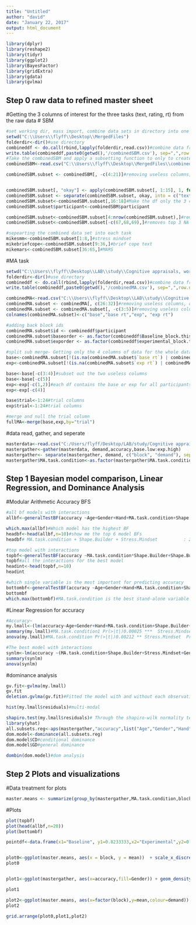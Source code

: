 ```yaml
---
title: "Untitled"
author: "david"
date: "January 22, 2017"
output: html_document
---
```

```r
library(dplyr)
library(reshape2)
library(tidyr)
library(ggplot2)
library(BayesFactor)
library(gridExtra)
library(gdata)
library(gvlma)
```
## Step 0  raw data to refined master sheet
#Getting the 3 columns of interest for the three tasks (text, rating, rt) from the raw data 
# SBM
```r
#set working dir, mass import, combine data sets in directory into one and export as combinedSBM.csv
setwd("C:\\Users\\flyff\\Desktop\\MergedFiles")
folderdir<-dir()#use directory
combineddf <- do.call(rbind,lapply(folderdir,read.csv))#combine data frames in folderdir into the object combineddf
write.table(combineddf,paste0(getwd(),'/combinedSBM.csv'), sep=",",row.names=FALSE)#Export the combineddf into the wd as a .csv file
#Take the combinedSBM and apply a subsetting function to only to create 3 new columns with text, rating, and rt
combinedSBM<-read.csv("C:\\Users\\flyff\\Desktop\\MergedFiles\\combinedSBM.csv")

combinedSBM.subset <- combinedSBM[, -c(4:21)]#removing useless columns, only keeping the columns not 4:21


combinedSBM.subset[, "okay"] <- apply(combinedSBM.subset[, 1:15], 1, function(x) { paste(x[!is.na(x)][c(1, 4,5)], collapse = ";") })
combinedSBM.subset <- separate(combinedSBM.subset, okay, into = c("text", "rating", "rt"), sep = ";")#sepearting okay into three columns
combinedSBM.subset<-combinedSBM.subset[,16:18]#Make the df only the 3 columns of interest
combinedSBM.subset$participant<-combinedSBM$participant

combinedSBM.subset<-combinedSBM.subset[4:nrow(combinedSBM.subset),]#removes top 3 NA rows for mike
combinedSBM.subset<-combinedSBM.subset[-c(67,68,69),]#removes top 3 NA rows for ch1

#sepearting the combined data set into each task
mikesmm<-combinedSBM.subset[1:8,]#stress mindset
mikebriefcope<-combinedSBM.subset[9:36,]#brief cope text
mikemars<-combinedSBM.subset[36:65,]#MARS
```

#MA task
```r
setwd("C:\\Users\\flyff\\Desktop\\LAB\\study\\Cognitive appraisals, working memory, and math\\data\\mama")
folderdir<-dir()#use directory
combineddf <- do.call(rbind,lapply(folderdir,read.csv))#combine data frames in folderdir into the object combineddf
write.table(combineddf,paste0(getwd(),'/combinedMA.csv'), sep=",",row.names=FALSE)

combinedMA<-read.csv("C:\\Users\\flyff\\Desktop\\LAB\\study\\Cognitive appraisals, working memory, and math\\data\\mama\\combinedMA.csv")#read in the combined dataset
combinedMA.subset <- combinedMA[, c(26:32)]#removing useless columns, only keeping the columns not 4:21
combinedMA.subset <- combinedMA.subset[, -c(3:5)]#removing useless columns, only keeping the columns not 4:21
colnames(combinedMA.subset)<-c("base","base rt","exp", "exp rt")

#adding back block ids
combinedMA.subset$id <- combineddf$participant
combinedMA.subset$baseorder <- as.factor(combineddf$Baseline_block.thisIndex)
combinedMA.subset$exporder <- as.factor(combineddf$experimental_block.thisIndex)

#split sub merge- Getting only the 4 columns of data for the whole dataset without NAs
base<-combinedMA.subset[!(is.na(combinedMA.subset$`base rt`) | combinedMA.subset$`base rt`==""), ]#split
exp<-combinedMA.subset[!(is.na(combinedMA.subset$`exp rt`) | combinedMA.subset$`exp rt`==""), ]

base<-base[-c(3:4)]#subset out the two useless columns
base<-base[-c(5)]
exp<-exp[-c(1,2)]#each df contains the base or exp for all participants combined earlier
exp<-exp[-c(4)]

base$trial<-1:24#trial columns
exp$trial<-1:24#trial columns

#merge and null the trial column
fullMA<-merge(base,exp,by="trial")
```

#data read, gather, and seperate
```r
masterdata<-read.csv("C:/Users/flyff/Desktop/LAB/study/Cognitive appraisals, working memory, and math/data/Master data sheet/Refined Master data sheet.csv")
mastergather<-gather(masterdata, demand,accuracy,base.low:exp.high)
mastergather<- separate(mastergather, demand, c("block", "demand"), sep = "\\.")
mastergather$MA.task.condition<-as.factor(mastergather$MA.task.condition)
```
## Step 1 Bayesian model comparison, Linear Regression, and Dominance Analysis
#Modular Arithmetic Accuracy BFS
```r
#all bf models with interactions
allbf<-generalTestBF(accuracy ~Age+Gender+Hand+MA.task.condition+Shape.Builder+Stress.Mindset+MARS+block+demand, data = mastergather, whichModels = "all",progress = FALSE)

which.max(allbf)#Which model has the highest BF
headbf<-head(allbf,n=10)#show me the top 6 model BFs
headbf# MA.task.condition + Shape.Builder + Stress.Mindset          : 21.3384 1.3%
```

```r
#top model with interactions
topbf<-generalTestBF(accuracy ~MA.task.condition*Shape.Builder+Shape.Builder*Stress.Mindset+MA.task.condition*Stress.Mindset,data=mastergather)
topbf#all the interactions for the best model
headint<-head(topbf,n=10)
headint
```

```r
#which single variable is the most important for predicting accuracy
bottombf<-generalTestBF(accuracy ~Age+Gender+Hand+MA.task.condition+Shape.Builder+Stress.Mindset+MARS+block+demand, data = mastergather, whichModels = "bottom", progress = FALSE) # the Bayes factors for all models containing a single covariate
bottombf
which.max(bottombf)#MA.task.condition is the best stand-alone variable at 18.52256
```

#Linear Regression for accuracy
```r
#Accuracy~
my.lmall<-(lm(accuracy~Age+Gender+Hand+MA.task.condition+Shape.Builder+Stress.Mindset+MARS+block+demand, data=mastergather))
summary(my.lmall)#MA.task.condition1 Pr(>|t|)0.00025 ***  Stress.Mindset  Pr(>|t|) 0.03080 *
anova(my.lmall)#MA.task.condition Pr(>|t|)0.00212 ** Stress.Mindset  Pr(>|t|) 0.02912 * Gender Pr(>|t|) 0.03266 *

#The best model with interactions
synlm<-lm(accuracy ~(MA.task.condition+Shape.Builder+Stress.Mindset+Gender)^2,data=mastergather)
summary(synlm)
anova(synlm)
```
#dominance analysis
```r
gv.fit<-gvlma(my.lmall)
gv.fit
deletion.gvlma(gv.fit)#Fitted the model with and without each observation identifying observations that violate assumptions of a linear model, to identify problematic data points. #27 is subject that might be up for elimination

hist(my.lmall$residuals)#multi-modal

shapiro.test(my.lmall$residuals)# Through the shapiro-wilk normality test we cannot reject the hypothesis that the sample comes from a population which has a normal didstribution p >.05. This lm has a p value less than .05 so we can reject normality of this distribution
library(yhat)
all.subsets.reg<-aps(mastergather,"accuracy",list("Age","Gender","Hand","MA.task.condition","Shape.Builder","Stress.Mindset","MARS","block","demand")) 
dom.model<-dominance(all.subsets.reg)
dom.model$CD#conditional dominance
dom.model$GD#general dominance

dombin(dom.model)#dom analysis
```

## Step 2 Plots and visualizations
#Data treatment for plots
```r
master.means <- summarize(group_by(mastergather,MA.task.condition,block,demand), mean=mean(accuracy,na.rm=TRUE))
```

#Plots
```r
plot(topbf)
plot(head(allbf,n=20))
plot(bottombf)

pointdf<-data.frame(x1="Baseline", y1=0.8233333,x2="Experimental",y2=0.7850000,x3="Baseline",y3=0.8011111,x4="Experimental",y4=0.7644444,x5="Baseline", y5=0.6288889,x6="Experimental",y6=0.7133333,x7="Baseline",y7=0.7244444,x8="Experimental",y8=0.6894444)


plot0<-ggplot(master.means, aes(x = block, y = mean))  + scale_x_discrete(labels = c("Baseline","Experimental"))+xlab("Block")+ylab("Mean accuracy")+theme_minimal()+ggtitle("Mean accuracy by block and demand")+  geom_segment(aes(x = x1, y = y1, xend = x2, yend = y2,color="Control High-Demand"), data = pointdf)+geom_segment(aes(x = x3, y = y3, xend = x4, yend = y4,color="Control Low-Demand"), data = pointdf)+geom_segment(aes(x = x5, y = y5, xend = x6, yend = y6,color="Stereotype High-Demand"), data = pointdf)+geom_segment(aes(x = x7, y = y7, xend = x8, yend = y8,color="Stereotype Low-Demand"), data = pointdf)
plot0


plot1<-ggplot(mastergather, aes(x=accuracy,fill=Gender)) + geom_density(adjust = .7)

plot1

plot2<-ggplot(master.means, aes(x=factor(block),y=mean,colour=demand)) +    geom_bar(stat="identity",position="dodge")+xlab("Block")+ylab("Mean accuracy")
plot2

grid.arrange(plot0,plot1,plot2)
```
